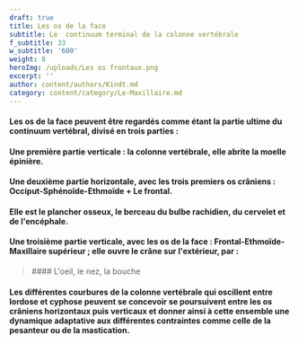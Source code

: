 ```yaml
---
draft: true
title: Les os de la face
subtitle: Le  continuum terminal de la colonne vertébrale
f_subtitle: 33
w_subtitle: '600'
weight: 8
heroImg: /uploads/Les os frontaux.png
excerpt: ''
author: content/authors/Kindt.md
category: content/category/Le-Maxillaire.md
---
```


#### Les os de la face peuvent être regardés comme étant la partie ultime du continuum vertébral,  divisé en trois parties :

<Space height={4} />

#### Une première partie **verticale** : la colonne vertébrale, elle abrite la moelle épinière.

<Space height={5} />

#### Une deuxième partie **horizontale,** avec les trois premiers os crâniens : Occiput-Sphénoïde-Ethmoïde + Le frontal.

#### Elle est le plancher osseux, le berceau du bulbe rachidien, du cervelet et de l'encéphale.

<Space height={15} />

#### Une troisième partie **verticale**, avec les os de la face : Frontal-Ethmoïde-Maxillaire supérieur ; elle ouvre le crâne sur l'extérieur, par  :

<Space height={15} />

<BlockQuote position="center">
  #### L'oeil, le nez, la bouche
</BlockQuote>

<Space height={30} />

#### Les différentes courbures de la colonne vertébrale qui oscillent entre lordose et cyphose peuvent se concevoir se poursuivent entre les os crâniens horizontaux puis verticaux et donner ainsi à cette ensemble une dynamique adaptative aux différentes contraintes comme celle de la pesanteur ou de la mastication.

